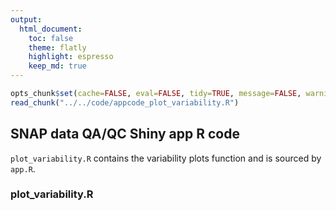 ```yaml
---
output:
  html_document:
    toc: false
    theme: flatly
    highlight: espresso
    keep_md: true
---
```


```r
opts_chunk$set(cache=FALSE, eval=FALSE, tidy=TRUE, message=FALSE, warning=FALSE)
read_chunk("../../code/appcode_plot_variability.R")
```

##
##
## SNAP data QA/QC Shiny app R code

`plot_variability.R` contains the variability plots function and is sourced by `app.R`.

### plot_variability.R

```r
```

